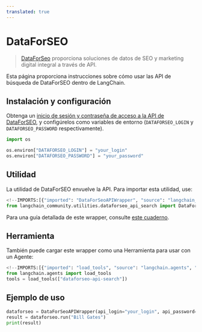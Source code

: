 ```yaml
---
translated: true
---
```


# DataForSEO

>[DataForSeo](https://dataforseo.com/) proporciona soluciones de datos de SEO y marketing digital integral a través de API.

Esta página proporciona instrucciones sobre cómo usar las API de búsqueda de DataForSEO dentro de LangChain.

## Instalación y configuración

Obtenga un [inicio de sesión y contraseña de acceso a la API de DataForSEO](https://app.dataforseo.com/register), y configúrelos como variables de entorno
(`DATAFORSEO_LOGIN` y `DATAFORSEO_PASSWORD` respectivamente).

```python
import os

os.environ["DATAFORSEO_LOGIN"] = "your_login"
os.environ["DATAFORSEO_PASSWORD"] = "your_password"
```

## Utilidad

La utilidad de DataForSEO envuelve la API. Para importar esta utilidad, use:

```python
<!--IMPORTS:[{"imported": "DataForSeoAPIWrapper", "source": "langchain_community.utilities.dataforseo_api_search", "docs": "https://api.python.langchain.com/en/latest/utilities/langchain_community.utilities.dataforseo_api_search.DataForSeoAPIWrapper.html", "title": "DataForSEO"}]-->
from langchain_community.utilities.dataforseo_api_search import DataForSeoAPIWrapper
```

Para una guía detallada de este wrapper, consulte [este cuaderno](/docs/integrations/tools/dataforseo).

## Herramienta

También puede cargar este wrapper como una Herramienta para usar con un Agente:

```python
<!--IMPORTS:[{"imported": "load_tools", "source": "langchain.agents", "docs": "https://api.python.langchain.com/en/latest/agent_toolkits/langchain_community.agent_toolkits.load_tools.load_tools.html", "title": "DataForSEO"}]-->
from langchain.agents import load_tools
tools = load_tools(["dataforseo-api-search"])
```

## Ejemplo de uso

```python
dataforseo = DataForSeoAPIWrapper(api_login="your_login", api_password="your_password")
result = dataforseo.run("Bill Gates")
print(result)
```
